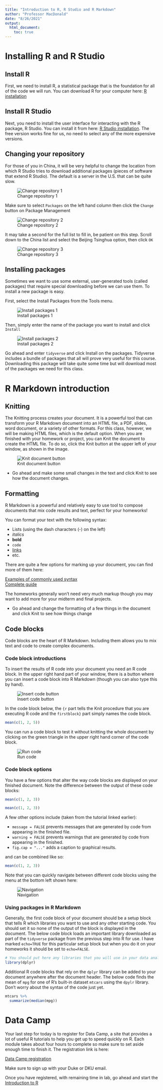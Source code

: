 ```yaml
---
title: "Introduction to R, R Studio and R Markdown"
author: "Professor MacDonald"
date: "8/26/2021"
output:
  html_document:
    toc: true
---
```


# Installing R and R Studio

## Install R

First, we need to install R, a statistical package that is the foundation for all of the code we will run. You can download R for your computer here: [R installation](https://mirrors.tuna.tsinghua.edu.cn/CRAN/)

## Install R Studio

Next, you need to install the user interface for interacting with the R package, R Studio. You can install it from here: [R Studio installation](https://rstudio.com/products/rstudio/download/#download). The free version works fine for us, no need to select any of the more expensive versions.

## Changing your repository

For those of you in China, it will be very helpful to change the location from which R Studio tries to download additional packages (pieces of software that extend R Studio). The default is a server in the U.S. that can be quite slow.

![Change repository 1](change.repository.1.png)

Make sure to select `Packages` on the left hand column then click the `Change` button on Package Management

![Change repository 2](change.repository.2.png)

It may take a second for the full list to fill in, be patient on this step. Scroll down to the China list and select the Beijing Tsinghua option, then click `OK`

![Change repository 3](change.repository.3.png)

## Installing packages

Sometimes we want to use some external, user-generated tools (called packages) that require special downloading before we can use them. To install a new package is easy.

First, select the Install Packages from the Tools menu.

![Install packages 1](install.packages.1.png)

Then, simply enter the name of the package you want to install and click `Install`

![Install packages 2](install.packages.2.png)

Go ahead and enter `tidyverse` and click Install on the packages. Tidyverse includes a bundle of packages that all will prove very useful for this course. Downloading this package will take quite some time but will download most of the packages we need for this class.

# R Markdown introduction

## Knitting

The Knitting process creates your document. It is a powerful tool that can transform your R Markdown document into an HTML file, a PDF, slides, word document, or a variety of other formats. For this class, however, we will be making HTML files, which is the default option. When you are finished with your homework or project, you can Knit the document to create the HTML file. To do so, click the Knit button at the upper left of your window, as shown in the image. 

![Knit document button](knit.png)

- Go ahead and make some small changes in the text and click Knit to see how the document changes.

## Formatting

R Markdown is a powerful and relatively easy to use tool to compose documents that mix code results and text, perfect for your homeworks! 

You can format your text with the following syntax:

- Lists (using the dash characters (-) on the left)
- *italics*
- **bold**
- `code`
- [links](https://rmarkdown.rstudio.com/lesson-1.html)
- etc. 

There are quite a few options for marking up your document, you can find more of them here:

[Examples of commonly used syntax](https://rmarkdown.rstudio.com/authoring_basics.html)  
[Complete guide](https://pandoc.org/MANUAL.html#pandocs-markdown)

The homeworks generally won't need very much markup though you may want to add more for your midterm and final projects.

- Go ahead and change the formatting of a few things in the document and click Knit to see how things change

## Code blocks

Code blocks are the heart of R Markdown. Including them allows you to mix text and code to create complex documents.

### Code block introductions

To insert the results of R code into your document you need an R code block. In the upper right hand part of your window, there is a button where you can insert a code block into R Markdown (though you can also type this by hand). 

![Insert code button](codechunks.png)

In the code block below, the `{r` part tells the Knit procedure that you are executing R code and the `firstblock}` part simply names the code block.

```r
mean(c(1, 2, 5))
```

You can run a code block to test it without knitting the whole document by clicking on the green triangle in the upper right hand corner of the code block.

![Run code](runcode.png)

### Code block options

You have a few options that alter the way code blocks are displayed on your finished document. Note the difference between the output of these code blocks:

```r
mean(c(1, 2, 3))
```

```r
mean(c(1, 2, 3))
```

A few other options include (taken from the tutorial linked earlier):

- `message = FALSE` prevents messages that are generated by code from appearing in the finished file.
- `warning = FALSE` prevents warnings that are generated by code from appearing in the finished.
- `fig.cap = "..."` adds a caption to graphical results.

and can be combined like so:

```r
mean(c(1, 2, 3))
```

Note that you can quickly navigate between different code blocks using the menu at the bottom left shown here:

![Navigation](navigation.png)

### Using packages in R Markdown

Generally, the first code block of your document should be a setup block that tells R which libraries you want to use and any other starting code. You should set it so none of the output of the block is displayed in the document. The below code block loads an important library downloaded as part of the `tidyverse` package from the previous step into R for use. I have marked `echo=TRUE` for this particular setup block but when you do it on your homeworks it should be set to `echo=FALSE`.  

```r
# You should put here any libraries that you will use in your data analysis.
library(dplyr)
```

Additional R code blocks that rely on the `dplyr` library can be added to your document anywhere after the document header. The below code finds the mean of `mpg` for one of R's built-in dataset `mtcars` using the `dpylr` library. Don't worry about the syntax of the code just yet.

```r
mtcars %>%
  summarize(median(mpg))
```

# Data Camp 

Your last step for today is to register for Data Camp, a site that provides a lot of useful R tutorials to help you get up to speed quickly on R. Each module takes about four hours to complete so make sure to set aside enough time to finish it. The registration link is here:

[Data Camp registration](https://www.datacamp.com/groups/shared_links/9f663367a3aaf8b4112a71d66237354210a8351e064e5631ae391e436c16ed99)

Make sure to sign up with your Duke or DKU email. 

Once you have registered, with remaining time in lab, go ahead and start the [Introduction to R](https://learn.datacamp.com/courses/free-introduction-to-r)